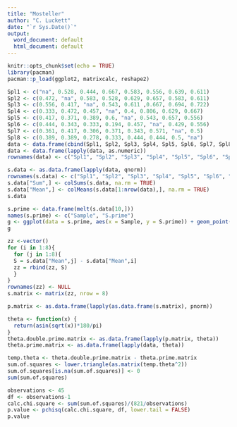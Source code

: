 ---
title: "Mosteller"
author: "C. Luckett"
date: "`r Sys.Date()`"
output:
  word_document: default
  html_document: default
---

```{r setup, include=FALSE}
knitr::opts_chunk$set(echo = TRUE)
library(pacman)
pacman::p_load(ggplot2, matrixcalc, reshape2)
```

```{r make data}
Spl1 <- c("na", 0.528, 0.444, 0.667, 0.583, 0.556, 0.639, 0.611)
Spl2 <- c(0.472, "na", 0.583, 0.528, 0.629, 0.657, 0.583, 0.611)
Spl3 <- c(0.556, 0.417, "na", 0.543, 0.611 ,0.667, 0.694, 0.722)
Spl4 <- c(0.333, 0.472, 0.457, "na", 0.4, 0.806, 0.629, 0.667)
Spl5 <- c(0.417, 0.371, 0.389, 0.6, "na", 0.543, 0.657, 0.556)
Spl6 <- c(0.444, 0.343, 0.333, 0.194, 0.457, "na", 0.429, 0.556)
Spl7 <- c(0.361, 0.417, 0.306, 0.371, 0.343, 0.571, "na", 0.5)
Spl8 <- c(0.389, 0.389, 0.278, 0.333, 0.444, 0.444, 0.5, "na")
data <- data.frame(cbind(Spl1, Spl2, Spl3, Spl4, Spl5, Spl6, Spl7, Spl8))
data <- data.frame(lapply(data, as.numeric))
rownames(data) <- c("Spl1", "Spl2", "Spl3", "Spl4", "Spl5", "Spl6", "Spl7", "Spl8")
```

```{r make function}
s.data <- as.data.frame(lapply(data, qnorm))
rownames(s.data) <- c("Spl1", "Spl2", "Spl3", "Spl4", "Spl5", "Spl6", "Spl7", "Spl8")
s.data["Sum",] <- colSums(s.data, na.rm = TRUE)
s.data["Mean",] <- colMeans(s.data[1:nrow(data),], na.rm = TRUE)
s.data
```

```{r plot}
s.prime <- data.frame(melt(s.data[10,]))
names(s.prime) <- c("Sample", "S.prime")
g <- ggplot(data = s.prime, aes(x = Sample, y = S.prime)) + geom_point(size = 8, color = "black") + geom_point(size = 6, color = "red") + ylab("S′") + theme_classic()
g
```

```{r Si-Sj matrix}
zz <-vector()
for (i in 1:8){
  for (j in 1:8){
  S = s.data["Mean",j] - s.data["Mean",i]
  zz = rbind(zz, S)
  }
}
rownames(zz) <- NULL
s.matrix <- matrix(zz, nrow = 8)
```

```{r p ij matrix}
p.matrix <- as.data.frame(lapply(as.data.frame(s.matrix), pnorm))
```

```{r make theta values}
theta <- function(x) {
  return(asin(sqrt(x))*180/pi)
}
theta.double.prime.matrix <- as.data.frame(lapply(p.matrix, theta))
theta.prime.matrix <- as.data.frame(lapply(data, theta))
```
  
```{r sum of squares}
temp.theta <- theta.double.prime.matrix - theta.prime.matrix
sum.of.squares <- lower.triangle(as.matrix(temp.theta^2))
sum.of.squares[is.na(sum.of.squares)] <- 0
sum(sum.of.squares)
```

```{r chi square test}
observations <- 45
df <- observations-1
calc.chi.square <- sum(sum.of.squares)/(821/observations)
p.value <- pchisq(calc.chi.square, df, lower.tail = FALSE)
p.value
```